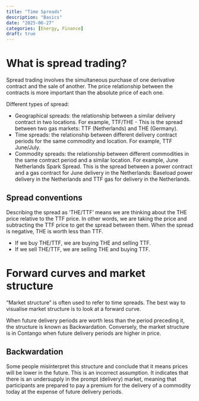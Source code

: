 ```yaml
---
title: "Time Spreads"
description: "Basics"
date: "2025-06-27"
categories: [Energy, Finance]
draft: true
---
```


# What is spread trading?

Spread trading involves the simultaneous purchase of one derivative contract and the sale of another. The price relationship between the contracts is more important than the absolute price of each one.

Different types of spread:

- Geographical spreads: the relationship between a similar delivery contract in two locations. For example, TTF/THE - This is the spread between two gas markets: TTF (Netherlands) and THE (Germany).
- Time spreads: the relationship between different delivery contract periods for the same commodity and location. For example, TTF June/July.
- Commodity spreads: the relationship between different commodities in the same contract period and a similar location. For example, June Netherlands Spark Spread. This is the spread between a power contract and a gas contract for June delivery in the Netherlands: Baseload power delivery in the Netherlands and TTF gas for delivery in the Netherlands.


## Spread conventions
Describing the spread as 'THE/TTF' means we are thinking about the THE price relative to the TTF price. In other words, we are taking the price and subtracting the TTF price to get the spread between them. When the spread is negative, THE is worth less than TTF.

- If we buy THE/TTF, we are buying THE and selling TTF.
- If we sell THE/TTF, we are selling THE and buying TTF.


# Forward curves and market structure

"Market structure" is often used to refer to time spreads. The best way to visualise market structure is to look at a forward curve.

When future delivery periods are worth less than the period preceding it, the structure is known as Backwardation. Conversely, the market structure is in Contango when future delivery periods are higher in price.

## Backwardation
Some people misinterpret this structure and conclude that it means prices will be lower in the future. This is an incorrect assumption. It indicates that there is an undersupply in the prompt (delivery) market, meaning that participants are prepared to pay a premium for the delivery of a commodity today at the expense of future delivery periods.

